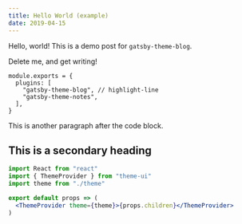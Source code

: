 ```yaml
---
title: Hello World (example)
date: 2019-04-15
---
```



Hello, world! This is a demo post for `gatsby-theme-blog`.

Delete me, and get writing!

```js{numberLines: true}
module.exports = {
  plugins: [
    "gatsby-theme-blog", // highlight-line
    "gatsby-theme-notes",
  ],
}
```

This is another paragraph after the code block.

## This is a secondary heading

```jsx
import React from "react"
import { ThemeProvider } from "theme-ui"
import theme from "./theme"

export default props => (
  <ThemeProvider theme={theme}>{props.children}</ThemeProvider>
)
```